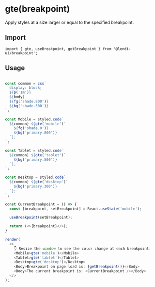 
# gte(breakpoint)

Apply styles at a size larger or equal to the specified breakpoint.

## Import
```
import { gte, useBreakpoint, getBreakpoint } from '@lendi-ui/breakpoint';
```

## Usage

```js

const common = css`
  display: block;
  ${p('sm')}
  ${body}
  ${fg('shade.800')}
  ${bg('shade.300')}
`;

const Mobile = styled.code`
  ${common} ${gte('mobile')`
    ${fg('shade.0')}
    ${bg('primary.800')}
  `};
`;

const Tablet = styled.code`
  ${common} ${gte('tablet')`
    ${bg('primary.500')}
  `};
`;

const Desktop = styled.code`
  ${common} ${gte('desktop')`
    ${bg('primary.300')}
  `};
`;

const CurrentBreakpoint = () => {
  const [breakpoint, setBreakpoint] = React.useState('mobile');

  useBreakpoint(setBreakpoint);

  return (<>{breakpoint}</>);
}

render(
  <>
    👇 Resize the window to see the color change at each breakpoint:
    <Mobile>gte('mobile')</Mobile>
    <Tablet>gte('tablet')</Tablet>
    <Desktop>gte('desktop')</Desktop>
    <Body>Breakpoint on page load is: {getBreakpoint()}</Body>
    <Body>The current breakpoint is: <CurrentBreakpoint /></Body>
  </>
);
```
